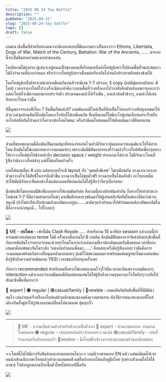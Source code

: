 ```yaml
---
title: "2025 08 24 Toy Battle"
description: ""
pubDate: "2025-08-31"
slug: "2025-08-24-toy battle"
tags: []
draft: false
---
```


เกมแนวชิงพื้นที่สำหรับสองคนจากนักออกแบบที่มีผลงานยาวเป็นหางว่าว Ethons, Libertalia, Dogs of War, Match of the Century, Battalion: War of the Ancients, ...... มารอบนี้จะเป็นธีมสงครามของเหล่าของเล่น

ไอเดียเกมไม่ยุ่งยาก ผู้เล่นจะอยู่คนละฝั่งของแผนที่เป้าหมายคือส่งไทล์ยูนิทเราไปล้อมพื้นที่จนสะสมดาวได้ถึงจำนวนที่ฉากกำหนด หรือว่าวางไทล์ยูนิทเราเชื่อมต่อเรียงกันไปจนถึงปราสาทฝ่ายตรงข้ามได้

โดยไทล์ยูนิททั้งฝ่ายจะหน้าตาเหมือนกันบนหัวจะมีเลข 1-7 อย่างละ 3 copy (แต่มีสุ่มออกฝ่ายละ 4 ไทล์) เวลาเราเอาไทล์ไปวางก็จะมีสองท่าคือวางบนพื้นที่ว่างหรือเอาไปวางทับอีกฝ่ายถ้าเลขเราเยอะกว่า แต่ละไทล์ก็จะมีความสามารถประจำตัว ประมาณลงแล้วได้จั่วเพิ่ม , ลงแล้วคิลตัวข้างๆ, ลงแล้วได้เล่นอีกตาอะไรแนวๆนั้น

ทีนี้คุณอาจจะสงสัยงี้ลง 7 ยืนพื้นก็พอล่ะดิ? เกมมันเลยมีไทล์เป็ดที่นับเป็นโจ๊กเกอร์วางทับทุกเลขมาให้ด้วย แต่จุดอ่อนมันก็คือมันโดนอะไรทับก็ได้เหมือนกัน ที่เหลือเกมก็ไม่มีอะไรผู้เล่นเลือกแค่จะจั่วหรือลงไทล์สลับกันไปจนกว่าใครจะเข้าเงื่อนไขชนะ หรือถ้ามีคนไทล์หมดก็ให้นับแต้มดาวที่ยึดมาแทน

![](./images/P8240074.jpg)

---
ส่วนที่ชอบของเกมนี้คือมันเป็นเกมสนุกที่สอนง่ายเล่นไวแล้วมีจังหวะลุ้นตลอดว่าแผนมันจะไปได้สวยไหม คือมันไม่ใช่เกมลงหมากวางแผนแห้งๆ เพราะมันมีมิติของการลงที่ว่างแล้วก็วางไทล์ทับเพื่อกรุยทางให้เราวางไทล์ต่อไปข้างหน้าอีก decision space / weight ทำออกมาได้สวย ไม่มีจังหวะไหนที่รู้สึกว่าต้องวางไทล์ส่งๆ แต่ก็ไม่เครียดปวดใจ

เกมให้แผนที่มา 8 แบบ แต่ละแบบก็จะมี layout กับ 'จุดพลังพิเศษ' ไม่เหมือนกัน บางฉากเวลาเอาตัวมาวางก็จะได้สิทธิ์ในการดึงตัวขึ้น บางฉากเป็นได้ชุบตัวฟรี บางฉากเป็นได้ผลักตัว อะไรแบบนั้น ทำให้มันมีจังหวะที่แตกต่างในแต่ละแผนที่ตอนเล่นไม่ได้รู้สึกว่าจืดๆเบื่อง่ายนะ

นึกข้อเสียไม่ออกแต่มีข้อที่แบบอยากให้เกมมันทำต่อ คือเกมนี้สองฝ่ายมันเท่ากัน ก็อยากให้เค้าทำพวกไทล์เลข 1-7 ที่มีความสามารถใหม่ๆ มาเพิ่มอีกหลายๆชนิดมาให้ผู้เล่นสลับจัดทัพใหม่เองก็คิดว่าน่าจะสนุกดี (ถ้าไม่ทำก็น่าก็อปเกมเค้ามาเติมเองอยู่นะ......มาคิดๆแล้วทำแนวไปฟาร์มมอนส์เอาทัพมาเติมในตี้ก็อาจจะน่าสนุกดี... ไปไกลละ)

![](./images/P8240081.jpg)

---
🐸 ME - **กบโอเค** - เห้ยนี้มัน Clash Royale ..... สำหรับเกม 15 นาทีต่อ session แล้วเกมนี้ทำอารมณ์การเล่นแบบ tense ได้ดี ครั้งแรกคือเล่นไป 6 เกมติด คือมันมีฟีลของการจัดลำดับแย่งชิงพื้นที่กับการตัดสินใจว่าอยากจะชนะด้วยท่าไหนในระหว่างเล่นเกมที่เราต้องคิดแผนรับมือตลอด เท่าที่ลองเล่นมาคือแพ้ชนะกันในระดับ 'แม่งเอ๊ยถ้าตอนนั้นนะ......' คือแต่ละครั้งคือรู้สึกเลยล่ะว่ามันคือการวางแผนมาพร้อมกับดวงที่หนุนหลังมาหน่อยๆ (แต่ก็ไม่ขนาดแผนการพร้อมแต่ลมบูรพาไม่มาเลยแพ้นะ คือรู้สึกถึงความกำหมัดแบบ YES! เวลาชนะเกือบทุกครั้งเลย 

เรียกว่า recommanded สำหรับคนที่อยากได้เกมสองคนไวๆไว้คั่นเวลาละกันเพราะเกมมันเบาๆ interaction แม้จะบอกว่าเกมธีมตบตีกันแต่ตอนเล่นไม่ได้รู้สึกถึงความรุนแรงอะไรก็หยิบๆวางทับไปทับมาชิงพื้นที่มากกว่า 

🔴 expert  | 🟠 regular | 🟢casual/family | 🧸newbie : เกมผลัดกันยึดชิงพื้นที่ที่มีมิติน่าสนใจ เล่นง่ายแค่จั่วหรือลงไทล์แต่ด้วยลักษณะของพลังความสามารถ กับวิธีการชนะสองแบบที่ใกล้เคียงกันทั้งคู่ทำให้รูปแบบเกมเปลี่ยนไปมาตลอด ลุ้นทุกจั่ว

![](./images/P8240088.jpg)

---
> 🐸 ME - ความเห็นส่วนตัวสำหรับตัวเองเพื่อตัวเอง
> 🔴 expert - ผ่านเกมมาเยอะ อ่านเกมใหม่ตลอด
> 🟠 regular - เล่นบ่อยเล่นประจำออกตระเวนเล่น
> 🟢casual/family - เล่นที่ร้านเล่นหรือกับครอบครัว
> 🧸newbie - มือใหม่พึ่งเข้าวงการผ่านเกมตามร้านมานิดหน่อย

---
==โพสนี้ไม่ได้มีการรับสินค้าและค่าตอบแทนใดๆ==  เกมมีวางขายแบบ EN แล้ว แต่พอดีผมไปเจอคนนำเข้าฉบับภาษาไทยแล้วเค้าชวนเล่นพอดี แต่คือถ้าอยากได้ฉบับคู่มือไทย (เพราะตัวเกมไม่ได้ใช้ภาษา) ไว้ฝากลูกหลานก็รอซื้อตัวไทยได้ปลายปีนี้ครับ

![](./images/P8240101.jpg)